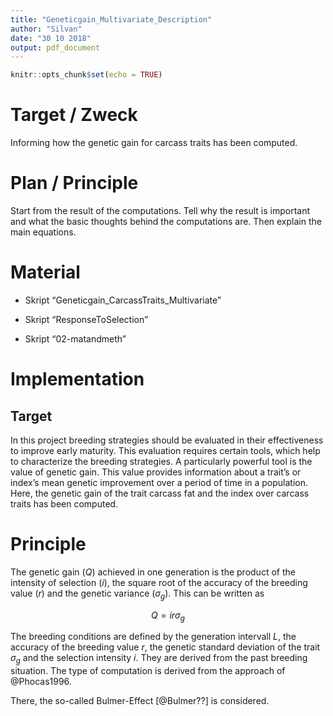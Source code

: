 ```yaml
---
title: "Geneticgain_Multivariate_Description"
author: "Silvan"
date: "30 10 2018"
output: pdf_document
---
```


```r
knitr::opts_chunk$set(echo = TRUE)
```

# Target / Zweck

Informing how the genetic gain for carcass traits has been computed.

# Plan / Principle

Start from the result of the computations. Tell why the result is important and what the basic thoughts behind the computations are. Then explain the main equations.

# Material

* Skript "Geneticgain_CarcassTraits_Multivariate"

* Skript "ResponseToSelection"

* Skript "02-matandmeth"

# Implementation

## Target
In this project breeding strategies should be evaluated in their effectiveness to improve early maturity.
This evaluation requires certain tools, which help to characterize the breeding strategies.
A particularly powerful tool is the value of genetic gain.
This value provides information about a trait's or index's mean genetic improvement over a period of time in a population.
Here, the genetic gain of the trait carcass fat and the index over carcass traits has been computed.

# Principle

The genetic gain ($Q$) achieved in one generation is the product of the intensity of selection ($i$), the square root of the accuracy of the breeding value ($r$) and the genetic variance ($\sigma_{g}$).
This can be written as

\begin{equation}
\label{Qgeneration}
Q = ir\sigma_{g}
\end{equation}
$$Q = ir\sigma_{g}$$


The breeding conditions are defined by the generation intervall $L$, the accuracy of the breeding value $r$, the genetic standard deviation of the trait $\sigma_{g}$ and the selection intensity $i$.
They are derived from the past breeding situation.
The type of computation is derived from the approach of @Phocas1996.

There, the so-called Bulmer-Effect [@Bulmer??] is considered.







